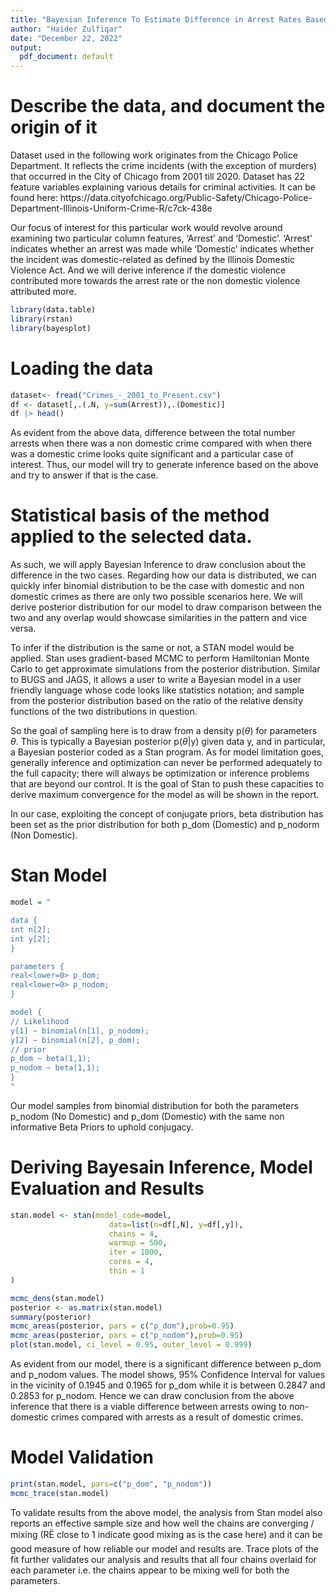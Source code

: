 ```yaml
---
title: "Bayesian Inference To Estimate Difference in Arrest Rates Based on Domestic and Non Domestic Crimes"
author: "Haider Zulfiqar"
date: "December 22, 2022"
output:
  pdf_document: default
---
```

# Describe the data, and document the origin of it  
Dataset used in the following work originates from the Chicago Police Department. It reflects the crime incidents (with the exception of murders) that occurred in the City of Chicago from 2001 till 2020. Dataset has 22 feature variables explaining various details for criminal activities. It can be found here: https://data.cityofchicago.org/Public-Safety/Chicago-Police-Department-Illinois-Uniform-Crime-R/c7ck-438e

Our focus of interest for this particular work would revolve around examining two particular column features, 'Arrest' and 'Domestic'. 'Arrest' indicates whether an arrest was made while 'Domestic' indicates whether the incident was domestic-related as defined by the Illinois Domestic Violence Act. And we will derive inference if the domestic violence contributed more towards the arrest rate or the non domestic violence attributed more.

```r
library(data.table)
library(rstan)
library(bayesplot)
```
# Loading the data
```r
dataset<- fread("Crimes_-_2001_to_Present.csv")
df <- dataset[,.(.N, y=sum(Arrest)),.(Domestic)]
df |> head()
```  
As evident from the above data, difference between the total number arrests when there was a non domestic crime compared with when there was a domestic crime looks quite significant and a particular case of interest. Thus, our model will try to generate inference based on the above and try to answer if that is the case.
  
# Statistical basis of the method applied to the selected data.
As such, we will apply Bayesian Inference to draw conclusion about the difference in the two cases. Regarding how our data is distributed, we can quickly infer binomial distribution to be the case with domestic and non domestic crimes as there are only two possible scenarios here. We will derive posterior distribution for our model to draw comparison between the two and any overlap would showcase similarities in the pattern and vice versa.

To infer if the distribution is the same or not, a STAN model would be applied. Stan uses gradient-based MCMC to perform Hamiltonian Monte Carlo to get approximate simulations from the posterior distribution. Similar to BUGS and JAGS, it allows a user to write a Bayesian model in a user friendly language whose code looks like statistics notation; and sample from the posterior distribution based on the ratio of the relative density functions of the two distributions in question. 

So the goal of sampling here is to draw from a density p($\theta$) for parameters $\theta$. This is typically a Bayesian posterior p($\theta$|y) given data y, and in particular, a Bayesian posterior coded as a Stan program. As for model limitation goes, generally inference and optimization can never be performed adequately to the full capacity; there will always be optimization or inference problems that are beyond our control. It is the goal of Stan to push these capacities to derive maximum convergence for the model as will be shown in the report. 

In our case, exploiting the concept of conjugate priors, beta distribution has been set as the prior distribution for both p_dom (Domestic) and p_nodorm (Non Domestic). 

# Stan Model
```r
model = "

data {
int n[2];
int y[2];
}

parameters {
real<lower=0> p_dom;
real<lower=0> p_nodom;
}

model {
// Likelihood
y[1] ~ binomial(n[1], p_nodom);
y[2] ~ binomial(n[2], p_dom);
// prior
p_dom ~ beta(1,1);
p_nodom ~ beta(1,1);
}
"
```  
Our model samples from binomial distribution for both the parameters p_nodom (No Domestic) and p_dom (Domestic) with the same non informative Beta Priors to uphold conjugacy. 
  
# Deriving Bayesain Inference, Model Evaluation and Results 
```r
stan.model <- stan(model_code=model,
                      data=list(n=df[,N], y=df[,y]),
                      chains = 4,
                      warmup = 500,
                      iter = 1000,
                      cores = 4, 
                      thin = 1
)

mcmc_dens(stan.model)
posterior <- as.matrix(stan.model)
summary(posterior)
mcmc_areas(posterior, pars = c("p_dom"),prob=0.95)
mcmc_areas(posterior, pars = c("p_nodom"),prob=0.95)
plot(stan.model, ci_level = 0.95, outer_level = 0.999)
```

As evident from our model, there is a significant difference between p_dom and p_nodom values. The model shows, 95% Confidence Interval for values in the vicinity of 0.1945 and 0.1965 for p_dom while it is between 0.2847 and 0.2853 for p_nodom. Hence we can draw conclusion from the above inference that there is a viable difference between arrests owing to non-domestic crimes compared with arrests as a result of domestic crimes. 

# Model Validation
```r
print(stan.model, pars=c("p_dom", "p_nodom"))
mcmc_trace(stan.model)
```

To validate results from the above model, the analysis from Stan model also reports an effective sample size and how well the chains are converging / mixing (RË close to 1 indicate good mixing as is the case here) and it can be good measure of how reliable our model and results are. Trace plots of the fit further validates our analysis and results that all four chains overlaid for each parameter i.e. the chains appear to be mixing well for both the parameters.

